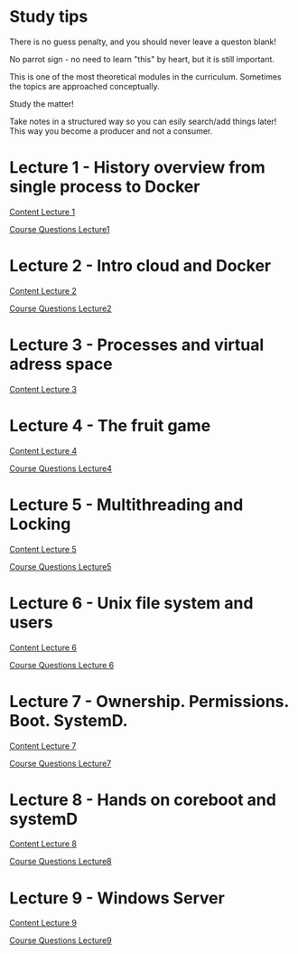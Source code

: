 = Study tips =

There is no guess penalty, and you should never leave a queston blank!

No parrot sign - no need to learn "this" by heart, but it is still important.

This is one of the most theoretical modules in the curriculum. Sometimes the topics are approached conceptually.

Study the matter!

Take notes in a structured way so you can esily search/add things later! This way you become a producer and not a consumer.

= Lecture 1 - History overview from single process to Docker =

[[OSCLecture1|Content Lecture 1]]

[[OSCLecture1CQ|Course Questions Lecture1]]

= Lecture 2 - Intro cloud and Docker =

[[OSCLecture2|Content Lecture 2]]

[[OSCLecture2CQ|Course Questions Lecture2]]

= Lecture 3 - Processes and virtual adress space =

[[OSCLecture3|Content Lecture 3]]

= Lecture 4 - The fruit game =

[[OSCLecture4|Content Lecture 4]]

[[OSCLecture4CQ|Course Questions Lecture4]]

= Lecture 5 - Multithreading and Locking =

[[OSCLecture5|Content Lecture 5]]

[[OSCLecture5CQ|Course Questions Lecture5]]

= Lecture 6 - Unix file system and users =

[[OSCLecture6|Content Lecture 6]]

[[OSCLecture6CQ|Course Questions Lecture 6]]

= Lecture 7 - Ownership. Permissions. Boot. SystemD. =

[[OSCLecture7|Content Lecture 7]]

[[OSCLecture7CQ|Course Questions Lecture7]]

= Lecture 8 - Hands on coreboot and systemD =

[[OSCLecture8|Content Lecture 8]]

[[OSCLecture8CQ|Course Questions Lecture8]]

= Lecture 9 - Windows Server =

[[OSCLecture9|Content Lecture 9]]

[[OSCLecture9CQ|Course Questions Lecture9]]
